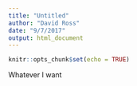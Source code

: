 ```yaml
---
title: "Untitled"
author: "David Ross"
date: "9/7/2017"
output: html_document
---
```


```r
knitr::opts_chunk$set(echo = TRUE)
```

Whatever I want